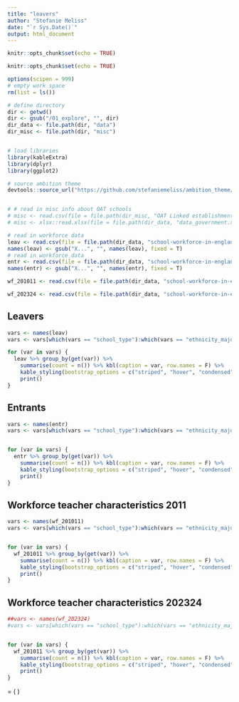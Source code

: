 ```yaml
---
title: "leavers"
author: "Stefanie Meliss"
date: "`r Sys.Date()`"
output: html_document
---
```


```r
knitr::opts_chunk$set(echo = TRUE)

knitr::opts_chunk$set(echo = TRUE)

options(scipen = 999)
# empty work space
rm(list = ls())

# define directory
dir <- getwd()
dir <- gsub("/01_explore", "", dir)
dir_data <- file.path(dir, "data")
dir_misc <- file.path(dir, "misc")


# load libraries
library(kableExtra)
library(dplyr)
library(ggplot2)

# source ambition theme
devtools::source_url("https://github.com/stefaniemeliss/ambition_theme/blob/main/ambition_theme.R?raw=TRUE")


# # read in misc info about OAT schools
# misc <- read.csv(file = file.path(dir_misc, "OAT Linked establishments.csv"))
# misc <- xlsx::read.xlsx(file = file.path(dir_data, "data_government.xlsx"), sheetName = "data_OAT")

# read in workforce data
leav <- read.csv(file = file.path(dir_data, "school-workforce-in-england", "2023", "data", "workforce_qual_leavers_2010_2022_national.csv"))
names(leav) <- gsub("X...", "", names(leav), fixed = T)
# read in workforce data
entr <- read.csv(file = file.path(dir_data, "school-workforce-in-england", "2023", "data", "workforce_qual_entrants_2011_2023_national.csv"))
names(entr) <- gsub("X...", "", names(entr), fixed = T)

wf_201011 <- read.csv(file = file.path(dir_data, "school-workforce-in-england", "2023", "supporting-files", "workforce_teacher_characteristics_school_2010_2023", "workforce_teacher_characteristics_school_201011.csv"))

wf_202324 <- read.csv(file = file.path(dir_data, "school-workforce-in-england", "2023", "supporting-files", "workforce_teacher_characteristics_school_2010_2023", "workforce_teacher_characteristics_school_202324.csv"))


```

## Leavers


```r
vars <- names(leav)
vars <- vars[which(vars == "school_type"):which(vars == "ethnicity_major")]

for (var in vars) {
  leav %>% group_by(get(var)) %>%
    summarise(count = n()) %>% kbl(caption = var, row.names = F) %>%
    kable_styling(bootstrap_options = c("striped", "hover", "condensed"), fixed_thead = T) %>%
    print()
}

```

## Entrants


```r

vars <- names(entr)
vars <- vars[which(vars == "school_type"):which(vars == "ethnicity_major")]


for (var in vars) {
  entr %>% group_by(get(var)) %>%
    summarise(count = n()) %>% kbl(caption = var, row.names = F) %>%
    kable_styling(bootstrap_options = c("striped", "hover", "condensed"), fixed_thead = T) %>%
    print()
}

```

## Workforce teacher characteristics 2011

```r

vars <- names(wf_201011)
vars <- vars[which(vars == "school_type"):which(vars == "ethnicity_major")]


for (var in vars) {
  wf_201011 %>% group_by(get(var)) %>%
    summarise(count = n()) %>% kbl(caption = var, row.names = F) %>%
    kable_styling(bootstrap_options = c("striped", "hover", "condensed"), fixed_thead = T) %>%
    print()
}

```

## Workforce teacher characteristics 202324

```r

##vars <- names(wf_202324)
#vars <- vars[which(vars == "school_type"):which(vars == "ethnicity_major")]


for (var in vars) {
  wf_201011 %>% group_by(get(var)) %>%
    summarise(count = n()) %>% kbl(caption = var, row.names = F) %>%
    kable_styling(bootstrap_options = c("striped", "hover", "condensed"), fixed_thead = T) %>%
    print()
}

```


\text{Estimated Leavers} = \sum (\text{Number of Teachers in Category} \times \text{Probability of Leaving for that Category})



